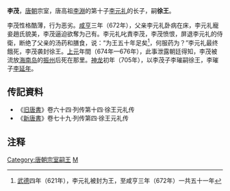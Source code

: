 '''李茂'''，[[唐朝|唐朝]]宗室，唐高祖[[李淵|李淵]]的第十子[[李元礼|李元礼]]的长子，嗣'''徐王'''。

李茂性格酷薄，行为恶劣。[[咸亨|咸亨]]三年（672年），父亲李元礼卧病在床，李元礼寵妾趙氏貌美，李茂逼迫欲奪为己有。李元礼叱責李茂，李茂愤恨，屏退李元礼的侍衛，断绝了父亲的汤药和膳食，说：“为王五十年足矣<ref>[[武德|武德]]四年（621年），李元礼被封为王，至咸亨三年（672年）一共五十一年</ref>，何服药为？”李元礼最终餓死，李茂袭封徐王。[[上元_(唐高宗)|上元]]年間（674年—676年），此事泄露朝廷得知，李茂被流放[[海南岛|海南岛]]的[[振州|振州]]后死在那里。[[神龙_(年号)|神龙]]初年（705年），以李茂子李璀嗣徐王，李璀子[[李延年_(唐)|李延年]]。

==传記資料==
*《[[旧唐書|旧唐書]]》卷六十四·列传第十四·徐王元礼传 
*《[[新唐書|新唐書]]》卷七十九·列传第四·徐王元礼传 

==注释==
{{reflist}}
{{唐朝人小作品}}
[[Category:唐朝宗室嗣王|Category:唐朝宗室嗣王]]
[[Category:李姓|M]]